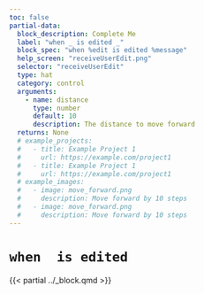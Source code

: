```yaml
---
toc: false
partial-data:
  block_description: Complete Me
  label: "when _ is edited _"
  block_spec: "when %edit is edited %message"
  help_screen: "receiveUserEdit.png"
  selector: "receiveUserEdit"
  type: hat
  category: control
  arguments:
    - name: distance
      type: number
      default: 10
      description: The distance to move forward
  returns: None
  # example_projects:
  #   - title: Example Project 1
  #     url: https://example.com/project1
  #   - title: Example Project 1
  #     url: https://example.com/project1
  # example_images:
  #   - image: move_forward.png
  #     description: Move forward by 10 steps
  #   - image: move_forward.png
  #     description: Move forward by 10 steps
---
```


# `when  is edited` { .unnumbered }

{{< partial ../_block.qmd >}}
